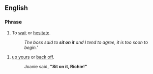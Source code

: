 ==English==

===Phrase===
{{infl|en|expression}}

# {{idiomatic}} To [[wait]] or [[hesitate]].
#: ''The boss said to '''sit on it''' and I tend to agree, it is too soon to begin.'''

# {{idiomatic}} [[up yours]] or [[back off]].
#: Joanie said, '''"Sit on it, Richie!"'''